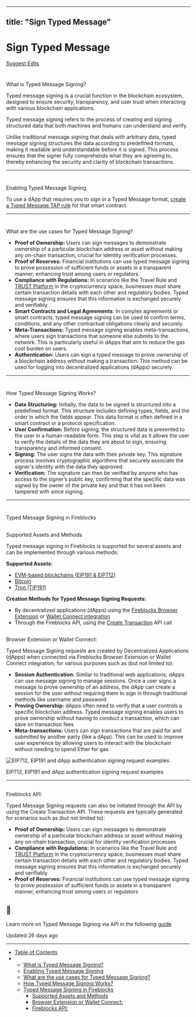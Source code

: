 ---
  title: "Sign Typed Message"
  ---
  
  # Sign Typed Message

[Suggest Edits](/edit/typed-message-signing-1)

# 

What is Typed Message Signing?

[](#what-is-typed-message-signing)

Typed message signing is a crucial function in the blockchain ecosystem, designed to ensure security, transparency, and user trust when interacting with various blockchain applications.

Typed message signing refers to the process of creating and signing structured data that both machines and humans can understand and verify.

Unlike traditional message signing that deals with arbitrary data, typed message signing structures the data according to predefined formats, making it readable and understandable before it is signed. This process ensures that the signer fully comprehends what they are agreeing to, thereby enhancing the security and clarity of blockchain transactions.

* * *

# 

Enabling Typed Message Signing

[](#enabling-typed-message-signing)

To use a dApp that requires you to sign in a Typed Message format, [create a Typed Message TAP rule](https://support.fireblocks.io/hc/en-us/articles/10394124789020-Create-a-TAP-rule) for that smart contract.

* * *

# 

What are the use cases for Typed Message Signing?

[](#what-are-the-use-cases-for-typed-message-signing)

*   **Proof of Ownership:** Users can sign messages to demonstrate ownership of a particular blockchain address or asset without making any on-chain transaction, crucial for identity verification processes.
*   **Proof of Reserves:** Financial institutions can use typed message signing to prove possession of sufficient funds or assets in a transparent manner, enhancing trust among users or regulators.
*   **Compliance with Regulations:** In scenarios like the Travel Rule and [TRUST Platform](https://www.coinbase.com/blog/introducing-the-travel-rule-universal-solution-technology-trust) in the cryptocurrency space, businesses must share certain transaction details with each other and regulatory bodies. Typed message signing ensures that this information is exchanged securely and verifiably.
*   **Smart Contracts and Legal Agreements**: In complex agreements or smart contracts, typed message signing can be used to confirm terms, conditions, and any other contractual obligations clearly and securely.
*   **Meta-Transactions:** Typed message signing enables meta-transactions, where users sign transactions that someone else submits to the network. This is particularly useful in dApps that aim to reduce the gas cost burden on users.
*   **Authentication:** Users can sign a typed message to prove ownership of a blockchain address without making a transaction. This method can be used for logging into decentralized applications (dApps) securely.

* * *

# 

How Typed Message Signing Works?

[](#how-typed-message-signing-works)

*   **Data Structuring:** Initially, the data to be signed is structured into a predefined format. This structure includes defining types, fields, and the order in which the fields appear. This data format is often defined in a smart contract or a protocol specification.
*   **User Confirmation:** Before signing, the structured data is presented to the user in a human-readable form. This step is vital as it allows the user to verify the details of the data they are about to sign, ensuring transparency and informed consent.
*   **Signing:** The user signs the data with their private key. This signature process involves cryptographic algorithms that securely associate the signer's identity with the data they approved.
*   **Verification:** The signature can then be verified by anyone who has access to the signer’s public key, confirming that the specific data was signed by the owner of the private key and that it has not been tampered with since signing.

  

* * *

# 

Typed Message Signing in Fireblocks

[](#typed-message-signing-in-fireblocks)

## 

Supported Assets and Methods

[](#supported-assets-and-methods)

Typed message signing in Fireblocks is supported for several assets and can be implemented through various methods:

**Supported Assets:**

*   [EVM-based blockchains (EIP191 & EIP712)](/reference/sign-typed-messages-for-ethereum-and-evm-networks)
*   [Bitcoin](/reference/signing-typed-messages-in-bitcoin)
*   [Tron (TIP191)](/reference/signing-typed-messages-in-tron)

**Creation Methods for Typed Message Signing Requests:**

*   By decentralized applications (dApps) using the [Fireblocks Browser Extension](https://support.fireblocks.io/hc/en-us/articles/5403962226332-Connecting-to-Web3-using-the-Fireblocks-Chrome-Extension) or [Wallet Connect integration](https://support.fireblocks.io/hc/en-us/articles/5403817784732-Connecting-to-Web3-using-WalletConnect)
*   Through the Fireblocks API, using the [Create Transaction](/reference/post_transactions) API call

## 

Browser Extension or Wallet Connect:

[](#browser-extension-or-wallet-connect)

Typed Message Signing requests are created by Decentralized Applications (dApps) when connected via Fireblocks Browser Extension or Wallet Connect integration, for various purposes such as (but not limited to):

*   **Session Authentication:** Similar to traditional web applications, dApps can use message signing to manage sessions. Once a user signs a message to prove ownership of an address, the dApp can create a session for the user without requiring them to sign in through traditional methods like username and password
*   **Proving Ownership:** dApps often need to verify that a user controls a specific blockchain address. Typed message signing enables users to prove ownership without having to conduct a transaction, which can save on transaction fees
*   **Meta-transactions:** Users can sign transactions that are paid for and submitted by another party (like a dApp). This can be used to improve user experience by allowing users to interact with the blockchain without needing to spend Ether for gas

![EIP712, EIP191 and dApp authentication signing request examples](https://files.readme.io/3232ff3-03.jpg)

EIP712, EIP191 and dApp authentication signing request examples

* * *

## 

Fireblocks API:

[](#fireblocks-api)

Typed Message Signing requests can also be initiated through the API by using the Create Transaction API. These requests are typically generated for scenarios such as (but not limited to):

*   **Proof of Ownership:** Users can sign messages to demonstrate ownership of a particular blockchain address or asset without making any on-chain transaction, crucial for identity verification processes
*   **Compliance with Regulations:** In scenarios like the Travel Rule and [TRUST Platform](https://www.coinbase.com/blog/introducing-the-travel-rule-universal-solution-technology-trust) in the cryptocurrency space, businesses must share certain transaction details with each other and regulatory bodies. Typed message signing ensures that this information is exchanged securely and verifiably
*   **Proof of Reserves:** Financial institutions can use typed message signing to prove possession of sufficient funds or assets in a transparent manner, enhancing trust among users or regulators

  
<Info>

## 📘

Learn more on Typed Message Signing via API in the following [guide](/reference/typed-message-signing-2)



</Info>

Updated 26 days ago

* * *

*   [Table of Contents](#)
*   *   [What is Typed Message Signing?](#what-is-typed-message-signing)
    *   [Enabling Typed Message Signing](#enabling-typed-message-signing)
    *   [What are the use cases for Typed Message Signing?](#what-are-the-use-cases-for-typed-message-signing)
    *   [How Typed Message Signing Works?](#how-typed-message-signing-works)
    *   [Typed Message Signing in Fireblocks](#typed-message-signing-in-fireblocks)
        *   [Supported Assets and Methods](#supported-assets-and-methods)
        *   [Browser Extension or Wallet Connect:](#browser-extension-or-wallet-connect)
        *   [Fireblocks API:](#fireblocks-api)